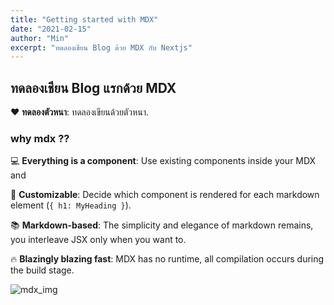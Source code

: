```yaml
---
title: "Getting started with MDX"
date: "2021-02-15"
author: "Min"
excerpt: "ทดลองเขียน Blog ด้วย MDX กับ Nextjs"
---
```


## ทดลองเชียน Blog แรกด้วย MDX

❤️ **ทดลองตัวหนา**: ทดลองเขียนด้วยตัวหนา.

### why mdx ??

💻 **Everything is a component**: Use existing components inside your MDX and

🔧 **Customizable**: Decide which component is rendered for each markdown
element (`{ h1: MyHeading }`).

📚 **Markdown-based**: The simplicity and elegance of markdown remains, you
interleave JSX only when you want to.

🔥 **Blazingly blazing fast**: MDX has no runtime, all compilation occurs during
the build stage.

<Image
   alt="mdx_img"
   src="https://image.freepik.com/free-vector/laptop-with-program-code-isometric-icon-software-development-programming-applications-dark-neon_39422-971.jpg"
/>
